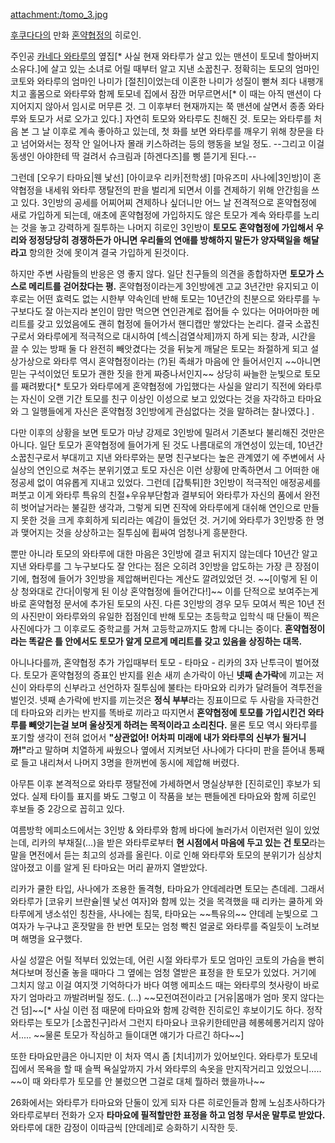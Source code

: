 attachment:/tomo_3.jpg

[[후쿠다다]]의 만화 [[혼약협정]]의 히로인.

주인공 [[카네다 와타루]]의 옆집[* 사실 현재 와타루가 살고 있는 맨션이 토모네 할아버지 소유다.]에 살고 있는 소녀로 어릴 때부터 알고 지낸 소꿉친구. 정확히는 토모의 엄마인 코토와 와타루의 엄마인 나미가 [절친]이었는데 이혼한 나미가 성질이 뻗쳐 죄다 내팽개치고 홀몸으로 와타루와 함께 토모네 집에서 잠깐 머무르면서[* 이 때는 아직 맨션이 다 지어지지 않아서 임시로 머무른 것. 그 이후부터 현재까지는 쭉 맨션에 살면서 종종 와타루와 토모가 서로 오가고 있다.] 자연히 토모와 와타루도 친해진 것. 토모는 와타루를 처음 본 그 날 이후로 계속 좋아하고 있는데, 첫 화를 보면 와타루를 깨우기 위해 창문을 타고 넘어와서는 정작 안 일어나자 몰래 키스하려는 등의 행동을 보일 정도. --그리고 이걸 동생인 아야한테 딱 걸려서 슈크림과 [하겐다즈]를 삥 뜯기게 된다.--

그런데 [오우기 타마요|웬 낯선] [아이쿄우 리카|전학생] [마유즈미 사나에|3인방]이 혼약협정을 내세워 와타루 쟁탈전의 판을 벌리게 되면서 이를 견제하기 위해 안간힘을 쓰고 있다. 3인방의 공세를 어찌어찌 견제하나 싶더니만 어느 날 전격적으로 혼약협정에 새로 가입하게 되는데, 애초에 혼약협정에 가입하지도 않은 토모가 계속 와타루를 노리는 것을 놓고 강력하게 질투하는 나머지 히로인 3인방이 '''토모도 혼약협정에 가입해서 우리와 정정당당히 경쟁하든가 아니면 우리들의 연애를 방해하지 말든가 양자택일을 해달라고''' 항의한 것에 못이겨 결국 가입하게 된것이다.

하지만 주변 사람들의 반응은 영 좋지 않다. 일단 친구들의 의견을 종합하자면 '''토모가 스스로 메리트를 걷어찼다는 평.''' 혼약협정이라는게 3인방에겐 고교 3년간만 유지되고 이후로는 어떤 효력도 없는 시한부 약속인데 반해 토모는 10년간의 친분으로 와타루를 누구보다도 잘 아는지라 본인이 맘만 먹으면 연인관계로 접어들 수 있다는 어마어마한 메리트를 갖고 있었음에도 괜히 협정에 들어가서 핸디캡만 쌓았다는 논리다. 결국 소꿉친구로서 와타루에게 적극적으로 대시하여 [섹스|검열삭제]까지 하게 되는 창과, 시간을 끌 수 있는 방패 둘 다 완전히 빼앗겼다는 것을 뒤늦게 깨달은 토모는 좌절하게 되고 설상가상으로 와타루 역시 혼약협정이라는 (?)된 족쇄가 마음에 안 들어서인지 ~~아니면 믿는 구석이었던 토모가 괜한 짓을 한게 짜증나서인지~~ 상당히 싸늘한 눈빛으로 토모를 째려봤다[* 토모가 와타루에게 혼약협정에 가입했다는 사실을 알리기 직전에 와타루는 자신이 오랜 기간 토모를 친구 이상인 이성으로 보고 있었다는 것을 자각하고 타마요와 그 일행들에게 자신은 혼약협정 3인방에게 관심없다는 것을 말하려는 찰나였다.] .

다만 이후의 상황을 보면 토모가 마냥 강제로 3인방에 밀려서 기존보다 불리해진 것만은 아니다. 일단 토모가 혼약협정에 들어가게 된 것도 나름대로의 개연성이 있는데, 10년간 소꿉친구로서 부대끼고 지낸 와타루와는 분명 친구보다는 높은 관계였기 에 주변에서 사실상의 연인으로 쳐주는 분위기였고 토모 자신은 이런 상황에 만족하면서 그 어떠한 애정공세 없이 여유롭게 지내고 있었다. 그런데 [갑툭튀]한 3인방이 적극적인 애정공세를 퍼붓고 이게 와타루 특유의 친절+우유부단함과 결부되어 와타루가 자신의 품에서 완전히 벗어날거라는 불길한 생각과, 그렇게 되면 진작에 와타루에게 대쉬해 연인으로 만들지 못한 것을 크게 후회하게 되리라는 예감이 들었던 것. 거기에 와타루가 3인방중 한 명과 맺어지는 것을 상상하고는 질투심에 휩싸여 엄청나게 흥분한다.

뿐만 아니라 토모의 와타루에 대한 마음은 3인방에 결코 뒤지지 않는데다 10년간 알고 지낸 와타루를 그 누구보다도 잘 안다는 점은 오히려 3인방을 압도하는 가장 큰 장점이기에, 협정에 들어가 3인방을 제압해버린다는 계산도 깔려있었던 것. ~~[이렇게 된 이상 청와대로 간다|이렇게 된 이상 혼약협정에 들어간다!]~~ 이를 단적으로 보여주는게 바로 혼약협정 문서에 추가된 토모의 사진. 다른 3인방의 경우 모두 모여서 찍은 10년 전의 사진만이 와타루와의 유일한 접점인데 반해 토모는 초등학교 입학식 때 단둘이 찍은 사진에다가 그 이후로도 중학교를 거쳐 고등학교까지도 함께 다니는 중이다. '''혼약협정이라는 똑같은 틀 안에서도 토모가 알게 모르게 메리트를 갖고 있음을 상징하는 대목.'''

아니나다를까, 혼약협정 추가 가입때부터 토모 - 타마요 - 리카의 3자 난투극이 벌어졌다. 토모가 혼약협정의 증표인 반지를 왼손 새끼 손가락이 아닌 '''넷째 손가락'''에 끼고는 저신이 와타루의 신부라고 선언하자 질투심에 불타는 타마요와 리카가  달려들어 격투전을 벌인것. 넷째 손가락에 반지를 끼는것은 '''정식 부부'''라는 징표이므로 두 사람을 자극한건데 타마요와 리카는 반지를 똑바로 끼라고 따지면서 '''혼약협정에 토모를 가입시킨건 와타루를 빼앗기는걸 보며 울상짓게 하려는 목적이라고 소리친다.''' 물론 토모 역시 와타루를 포기할 생각이 전혀 없어서 '''"상관없어! 어차피 미래에 내가 와타루의 신부가 될거니까!"'''라고 말하며 치열하게 싸웠으나 옆에서 지켜보던 사나에가 다다미 판을 뜯어내 통째로 들고 내리쳐서 나머지 3명을 한꺼번에 동시에 제압해 버렸다.

아무튼 이후 본격적으로 와타루 쟁탈전에 가세하면서 명실상부한 [진히로인] 후보가 되었다. 실제 타이틀 표지를 봐도 그렇고 이 작품을 보는 팬들에겐 타마요와 함께 히로인 후보들 중 2강으로 꼽히고 있다.

여름방학 에피소드에서는 3인방 & 와타루와 함께 바다에 놀러가서 이런저런 일이 있었는데, 리카의 부채질(...)을 받은 와타루로부터 '''현 시점에서 마음에 두고 있는 건 토모'''라는 말을 면전에서 듣는 최고의 성과를 올린다. 이로 인해 와타루와 토모의 분위기가 심상치 않아졌고 이를 알게 된 타마요는 머리 끝까지 열받았다.

리카가 쿨한 타입, 사나에가 조용한 돌격형, 타마요가 얀데레라면 토모는 츤데레. 그래서 와타루가 [코유키 브란슐|웬 낯선 여자]와 함께 있는 것을 목격했을 때 리카는 쿨하게 와타루에게 냉소섞인 칭찬을, 사나에는 침묵, 타마요는 ~~특유의~~ 얀데레 눈빛으로 그 여자가 누구냐고 혼잣말을 한 반면 토모는 엄청 빡친 얼굴로 와타루를 죽일듯이 노려보며 해명을 요구했다.

사실 성깔은 어릴 적부터 있었는데, 어린 시절 와타루가 토모 엄마인 코토의 가슴을 빤히 쳐다보며 정신줄 놓을 때마다 그 옆에는 엄청 열받은 표정을 한 토모가 있었다. 거기에 그치지 않고 이걸 여지껏 기억하다가 바다 여행 에피소드 때는 와타루의 첫사랑이 바로 자기 엄마라고 까발려버릴 정도. (...) ~~모전여전이라고 [거유|몸매가 엄마 못지 않다는건 덤]~~[* 사실 이런 점 때문에 타마요와 함께 강력한 진히로인 후보이기도 하다. 정작 와타루는 토모가 [소꿉친구]라서 그런지 타마요나 코유키한테만큼 헤롱헤롱거리지 않아서..... ~~물론 토모가 작심하고 들이대면 얘기가 다르긴 하다~~]

또한 타마요만큼은 아니지만 이 처자 역시 좀 [치녀]끼가 있어보인다. 와타루가 토모네 집에서 목욕을 할 때 슬쩍 욕실앞까지 가서 와타루의 속옷을 만지작거리고 있었으니..... ~~이 때 와타루가 토모를 안 불렀으면 그걸로 대체 뭘하러 했을까나~~

26화에서는 와타루가 타마요와 단둘이 있게 되자 다른 히로인들과 함께 노심초사하다가 와타루로부터 전화가 오자 '''타마요에 필적할만한 표정을 하고 엄청 무서운 말투로 받았다.''' 와타루에 대한 감정이 이따금씩 [얀데레]로 승화하기 시작한 듯.
